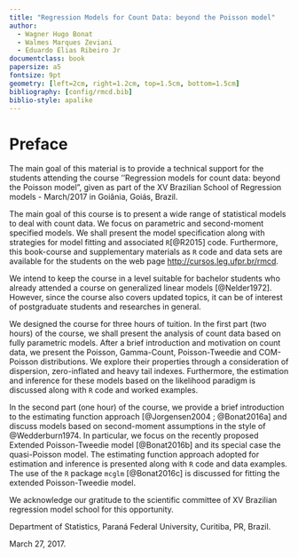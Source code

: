 ```yaml
---
title: "Regression Models for Count Data: beyond the Poisson model"
author:
  - Wagner Hugo Bonat
  - Walmes Marques Zeviani
  - Eduardo Elias Ribeiro Jr
documentclass: book
papersize: a5
fontsize: 9pt
geometry: [left=2cm, right=1.2cm, top=1.5cm, bottom=1.5cm]
bibliography: [config/rmcd.bib]
biblio-style: apalike
---
```


# Preface {-}

The main goal of this material is to provide a technical support for
the students attending the course ''Regression models for count data:
beyond the Poisson model", given as part of the XV Brazilian School of
Regression models - March/2017 in Goiânia, Goiás, Brazil.

The main goal of this course is to present a wide range of statistical
models to deal with count data. We focus on parametric and second-moment
specified models. We shall present the model specification along with
strategies for model fitting and associated `R`[@R2015] code.
Furthermore, this book-course and supplementary materials as `R` code
and data sets are available for the students on the web page
<http://cursos.leg.ufpr.br/rmcd>.

We intend to keep the course in a level suitable for bachelor students
who already attended a course on generalized linear models [@Nelder1972].
However, since the course also covers updated topics, it can be of
interest of postgraduate students and researches in general.

We designed the course for three hours of tuition.
In the first part (two hours) of the course, we shall present the
analysis of count data based on fully parametric models.
After a brief introduction and motivation on count data, we present the
Poisson, Gamma-Count, Poisson-Tweedie and COM-Poisson distributions.
We explore their properties through a consideration of dispersion,
zero-inflated and heavy tail indexes. Furthermore, the estimation and
inference for these models based on the likelihood paradigm is discussed
along with `R` code and worked examples.

In the second part (one hour) of the course, we provide a brief
introduction to the estimating function approach [@Jorgensen2004 ; @Bonat2016a]
and discuss models based on second-moment assumptions in the style of @Wedderburn1974.
In particular, we focus on the recently proposed Extended Poisson-Tweedie model [@Bonat2016b]
and its special case the quasi-Poisson model.
The estimating function approach adopted for estimation and inference is presented
along with `R` code and data examples. The use of the `R` package `mcglm`
[@Bonat2016c] is discussed for fitting the extended Poisson-Tweedie model.

We acknowledge our gratitude to the scientific committee of XV Brazilian
regression model school for this opportunity.

Department of Statistics, Paraná Federal University, Curitiba, PR, Brazil.

March 27, 2017.
